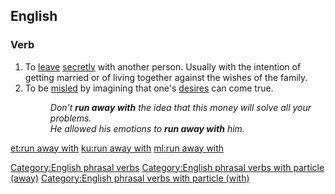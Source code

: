 {{also|run away}}
==English==

===Verb===
{{head|en|verb|head=[[run]] [[away]] [[with]]}}

# To [[leave]] [[secretly]] with another person. Usually with the intention of getting married or of living together against the wishes of the family.
# To be [[misled]] by imagining that one's [[desire]]s can come true.
#: ''Don't '''run away with''' the idea that this money will solve all your problems.''
#: ''He allowed his emotions to '''run away with''' him.''

[[Category:English phrasal verbs]]
[[Category:English phrasal verbs with particle (away)]]
[[Category:English phrasal verbs with particle (with)]]

[[et:run away with]]
[[ku:run away with]]
[[ml:run away with]]